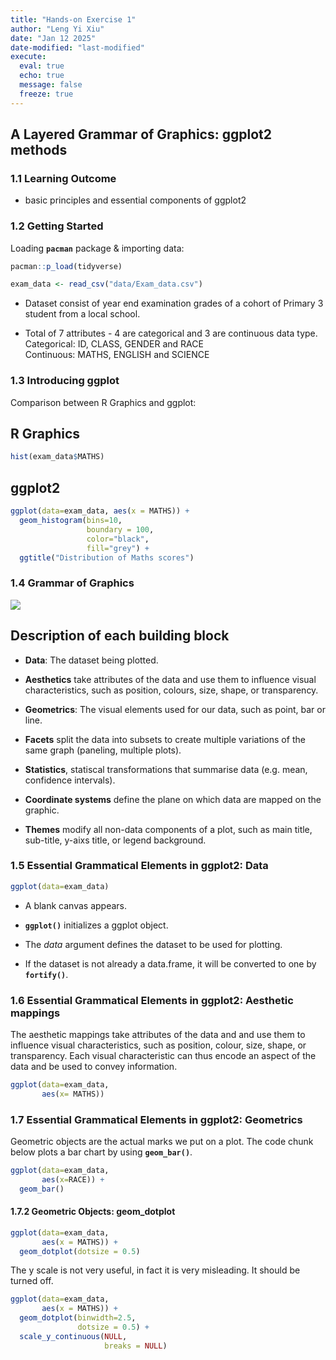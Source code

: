 ```yaml
---
title: "Hands-on Exercise 1"
author: "Leng Yi Xiu"
date: "Jan 12 2025"
date-modified: "last-modified"
execute: 
  eval: true
  echo: true
  message: false
  freeze: true
---
```


## A Layered Grammar of Graphics: ggplot2 methods

### 1.1 Learning Outcome

-   basic principles and essential components of ggplot2

### 1.2 Getting Started

Loading **`pacman`** package & importing data:

```r
pacman::p_load(tidyverse)
```

```r
exam_data <- read_csv("data/Exam_data.csv")
```

::: {.callout-note appearance="simple"}
-   Dataset consist of year end examination grades of a cohort of Primary 3 student from a local school.

-   Total of 7 attributes - 4 are categorical and 3 are continuous data type.\
    Categorical: ID, CLASS, GENDER and RACE\
    Continuous: MATHS, ENGLISH and SCIENCE
:::

### 1.3 Introducing ggplot

Comparison between R Graphics and ggplot:

::: panel-tabset
## R Graphics

```r
hist(exam_data$MATHS)
```

## ggplot2

```r
ggplot(data=exam_data, aes(x = MATHS)) +
  geom_histogram(bins=10, 
                 boundary = 100,
                 color="black", 
                 fill="grey") +
  ggtitle("Distribution of Maths scores")
```
:::

### 1.4 Grammar of Graphics

![](images/GrammerofGraphics.png){fig-align="center"}

::: {.callout-note appearance="simple"}
## Description of each building block

-   **Data**: The dataset being plotted.

-   **Aesthetics** take attributes of the data and use them to influence visual characteristics, such as position, colours, size, shape, or transparency.

-   **Geometrics**: The visual elements used for our data, such as point, bar or line.

-   **Facets** split the data into subsets to create multiple variations of the same graph (paneling, multiple plots).

-   **Statistics**, statiscal transformations that summarise data (e.g. mean, confidence intervals).

-   **Coordinate systems** define the plane on which data are mapped on the graphic.

-   **Themes** modify all non-data components of a plot, such as main title, sub-title, y-aixs title, or legend background.
:::

### 1.5 Essential Grammatical Elements in ggplot2: Data

```r
ggplot(data=exam_data)
```

::: {.callout-note appearance="simple"}
-   A blank canvas appears.

-   **`ggplot()`** initializes a ggplot object.

-   The *data* argument defines the dataset to be used for plotting.

-   If the dataset is not already a data.frame, it will be converted to one by **`fortify()`**.
:::

### 1.6 Essential Grammatical Elements in ggplot2: Aesthetic mappings

The aesthetic mappings take attributes of the data and and use them to influence visual characteristics, such as position, colour, size, shape, or transparency. Each visual characteristic can thus encode an aspect of the data and be used to convey information.

```r
ggplot(data=exam_data, 
       aes(x= MATHS))
```

### 1.7 Essential Grammatical Elements in ggplot2: Geometrics

Geometric objects are the actual marks we put on a plot. The code chunk below plots a bar chart by using **`geom_bar()`**.

```r
ggplot(data=exam_data, 
       aes(x=RACE)) +
  geom_bar()
```

#### 1.7.2 Geometric Objects: geom_dotplot

```r
ggplot(data=exam_data, 
       aes(x = MATHS)) +
  geom_dotplot(dotsize = 0.5)
```

::: {.callout-caution appearance="simple"}
The y scale is not very useful, in fact it is very misleading. It should be turned off.
:::

```r
ggplot(data=exam_data, 
       aes(x = MATHS)) +
  geom_dotplot(binwidth=2.5,         
               dotsize = 0.5) +      
  scale_y_continuous(NULL,           
                     breaks = NULL)  
```
